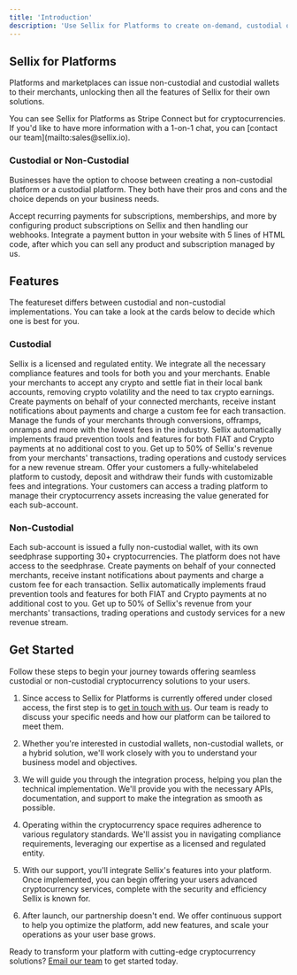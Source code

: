```yaml
---
title: 'Introduction'
description: 'Use Sellix for Platforms to create on-demand, custodial or non-custodial wallets for your users.'
---
```


## Sellix for Platforms

Platforms and marketplaces can issue non-custodial and custodial wallets to their merchants, unlocking then all the features of Sellix for their own solutions.

<Info>
  You can see Sellix for Platforms as Stripe Connect but for cryptocurrencies.
  If you'd like to have more information with a 1-on-1 chat, you can [contact our team](mailto:sales@sellix.io).
</Info>

### Custodial or Non-Custodial

Businesses have the option to choose between creating a non-custodial platform or a custodial platform.
They both have their pros and cons and the choice depends on your business needs.

<CardGroup cols={2}>
  <Card
    title="Custodial"
    icon="building-columns"
    href="#custodial"
  >
    Accept recurring payments for subscriptions, memberships, and more by configuring product subscriptions on Sellix and then handling our webhooks.
  </Card>
  <Card
    title="Non-Custodial"
    icon="wallet"
    href="#non-custodial"
  >
    Integrate a payment button in your website with 5 lines of HTML code, after which you can sell any product and subscription managed by us.
  </Card>
</CardGroup>

## Features

The featureset differs between custodial and non-custodial implementations. You can take a look at the cards below to decide which one is best for you.

### Custodial

<CardGroup cols={2}>
  <Card
    title="Integrated Compliance"
    icon="lock"
    href="#get-started"
  >
    Sellix is a licensed and regulated entity. We integrate all the necessary compliance features and tools for both you and your merchants.
  </Card>
  <Card
    title="Automatic Settlements"
    icon="dollar-sign"
    href="#get-started"
  >
    Enable your merchants to accept any crypto and settle fiat in their local bank accounts, removing crypto volatility and the need to tax crypto earnings.
  </Card>
  <Card
    title="Built-in Payments"
    icon="bag-shopping"
    href="#get-started"
  >
    Create payments on behalf of your connected merchants, receive instant notifications about payments and charge a custom fee for each transaction.
  </Card>
  <Card
    title="Treasury management"
    icon="coin"
    href="#get-started"
  >
    Manage the funds of your merchants through conversions, offramps, onramps and more with the lowest fees in the industry.
  </Card>
  <Card
    title="Fraud prevention"
    icon="shield"
    href="#get-started"
  >
    Sellix automatically implements fraud prevention tools and features for both FIAT and Crypto payments at no additional cost to you.
  </Card>
  <Card
    title="Revenue sharing"
    icon="share-nodes"
    href="#get-started"
  >
    Get up to 50% of Sellix's revenue from your merchants' transactions, trading operations and custody services for a new revenue stream.
  </Card>
  <Card
    title="Custody"
    icon="wallet"
    href="#get-started"
  >
    Offer your customers a fully-whitelabeled platform to custody, deposit and withdraw their funds with customizable fees and integrations.
  </Card>
  <Card
    title="Trading"
    icon="arrow-trend-up"
    href="#get-started"
  >
    Your customers can access a trading platform to manage their cryptocurrency assets increasing the value generated for each sub-account.
  </Card>
</CardGroup>

### Non-Custodial

<CardGroup cols={2}>
  <Card
    title="Privacy and Self-Hosted"
    icon="lock"
    href="#get-started"
  >
    Each sub-account is issued a fully non-custodial wallet, with its own seedphrase supporting 30+ cryptocurrencies. The platform does not have access to the seedphrase.
  </Card>
  <Card
    title="Built-in Payments"
    icon="bag-shopping"
    href="#get-started"
  >
    Create payments on behalf of your connected merchants, receive instant notifications about payments and charge a custom fee for each transaction.
  </Card>
  <Card
    title="Fraud prevention"
    icon="shield"
    href="#get-started"
  >
    Sellix automatically implements fraud prevention tools and features for both FIAT and Crypto payments at no additional cost to you.
  </Card>
  <Card
    title="Revenue sharing"
    icon="share-nodes"
    href="#get-started"
  >
    Get up to 50% of Sellix's revenue from your merchants' transactions, trading operations and custody services for a new revenue stream.
  </Card>
</CardGroup>

## Get Started

Follow these steps to begin your journey towards offering seamless custodial or non-custodial cryptocurrency solutions to your users.

1. Since access to Sellix for Platforms is currently offered under closed access, the first step is to [get in touch with us](mailto:sales@sellix.io). Our team is ready to discuss your specific needs and how our platform can be tailored to meet them.

2. Whether you're interested in custodial wallets, non-custodial wallets, or a hybrid solution, we'll work closely with you to understand your business model and objectives.

3. We will guide you through the integration process, helping you plan the technical implementation. We'll provide you with the necessary APIs, documentation, and support to make the integration as smooth as possible.

4. Operating within the cryptocurrency space requires adherence to various regulatory standards. We'll assist you in navigating compliance requirements, leveraging our expertise as a licensed and regulated entity.

5. With our support, you'll integrate Sellix's features into your platform. Once implemented, you can begin offering your users advanced cryptocurrency services, complete with the security and efficiency Sellix is known for.

6. After launch, our partnership doesn't end. We offer continuous support to help you optimize the platform, add new features, and scale your operations as your user base grows.

<Info> Ready to transform your platform with cutting-edge cryptocurrency solutions? [Email our team](mailto:sales@sellix.io) to get started today. </Info>